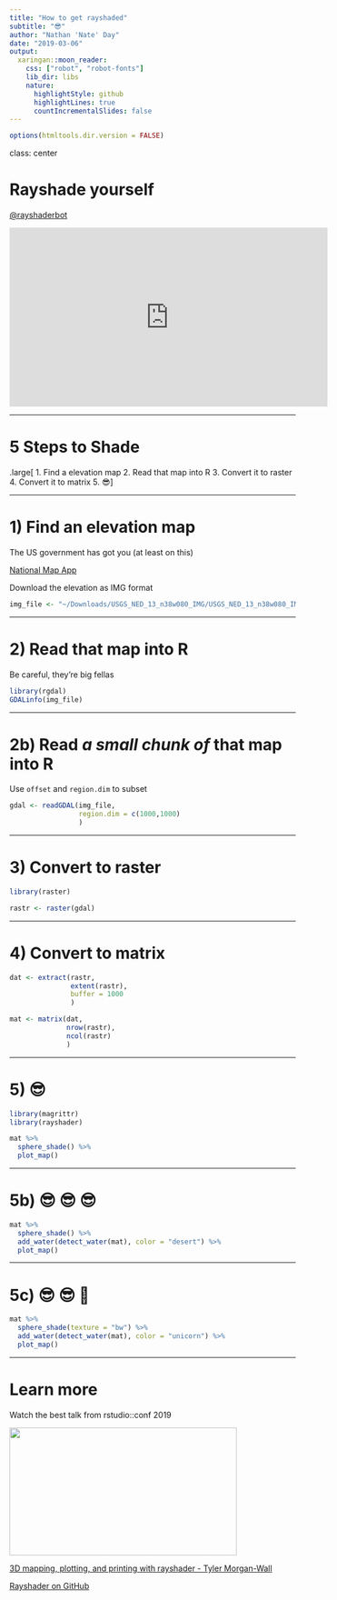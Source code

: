 ```yaml
---
title: "How to get rayshaded"
subtitle: "😎"
author: "Nathan 'Nate' Day"
date: "2019-03-06"
output:
  xaringan::moon_reader:
    css: ["robot", "robot-fonts"]
    lib_dir: libs
    nature:
      highlightStyle: github
      highlightLines: true
      countIncrementalSlides: false
---
```


```r
options(htmltools.dir.version = FALSE)
```
class: center

# Rayshade yourself

[@rayshaderbot](https://twitter.com/rayshaderbot)

<iframe width="560" height="315" src="https://www.youtube.com/embed/7_YrB4FljsQ" frameborder="0" allow="accelerometer; autoplay; encrypted-media; gyroscope; picture-in-picture" allowfullscreen></iframe>

---

# 5 Steps to Shade

.large[
1. Find a elevation map
2. Read that map into R
3. Convert it to raster
4. Convert it to matrix
5. 😎
]

---

# 1) Find an elevation map

The US government has got you (at least on this)

[National Map App](https://viewer.nationalmap.gov/basic/)

Download the elevation as IMG format

```r
img_file <- "~/Downloads/USGS_NED_13_n38w080_IMG/USGS_NED_13_n38w080_IMG.img"
```

---

# 2) Read that map into R

Be careful, they're big fellas

```r
library(rgdal)
GDALinfo(img_file)
```

---

# 2b) Read *a small chunk of* that map into R

Use `offset` and `region.dim` to subset

```r
gdal <- readGDAL(img_file,
                 region.dim = c(1000,1000)
                 )
```

---

# 3) Convert to raster

```r
library(raster)

rastr <- raster(gdal)
```

---

# 4) Convert to matrix

```r
dat <- extract(rastr,
               extent(rastr),
               buffer = 1000
               )

mat <- matrix(dat,
              nrow(rastr),
              ncol(rastr)
              )
```

---

# 5) 😎

```r
library(magrittr)
library(rayshader)

mat %>%
  sphere_shade() %>% 
  plot_map()
```

---

# 5b) 😎   😎    😎 

```r
mat %>%
  sphere_shade() %>% 
  add_water(detect_water(mat), color = "desert") %>% 
  plot_map()
```

---

# 5c) 😎  😎  🦄

```r
mat %>%
  sphere_shade(texture = "bw") %>% 
  add_water(detect_water(mat), color = "unicorn") %>% 
  plot_map()
```

---

# Learn more

Watch the best talk from rstudio::conf 2019
<p><a href="https://resources.rstudio.com/rstudio-conf-2019/3d-mapping-plotting-and-printing-with-rayshader?wvideo=rqe461mc6z"><img src="https://embedwistia-a.akamaihd.net/deliveries/6ae49f2cf01491080771ae662a4ec8c6.jpg?image_play_button_size=2x&amp;image_crop_resized=960x540&amp;image_play_button=1&amp;image_play_button_color=4287c7e0" width="400" height="225" style="width: 400px; height: 225px;"></a></p><p><a href="https://resources.rstudio.com/rstudio-conf-2019/3d-mapping-plotting-and-printing-with-rayshader?wvideo=rqe461mc6z">3D mapping, plotting, and printing with rayshader - Tyler Morgan-Wall</a></p>

[Rayshader on GitHub](https://github.com/tylermorganwall/rayshader)

